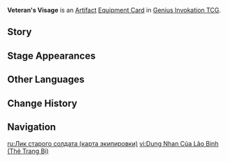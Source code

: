 {{About|the [[Genius Invokation TCG]] Equipment Card|the [[Artifact]]|Veteran's Visage}}
{{Genius Invokation TCG Infobox
|title     = Veteran's Visage
|id        = 312023
|image     = Veteran's Visage Equipment Card.png
|type      = Equipment Card
|group     = Artifact
|effect    = '''After this character takes DMG or is healed:''' Based on the number of times this effect has been triggered this Round, the effects will be different.<br>'''First Trigger:''' Create 1 Elemental Die of the character's Elemental Type.<br>'''Second Trigger:''' Draw 1 card.
|unaligned = 2
|source1   = {{Sold By}}
|features  = Emanuel Guillotin
}}
'''Veteran's Visage''' is an [[Artifact Card|Artifact]] [[Equipment Card]] in [[Genius Invokation TCG]].

==Story==
{{Description|"Yet even though the scars can be covered, the wounds laid on one's heart will not disappear."|title=Face of Glory: Veteran's Visage}}

==Stage Appearances==
{{Genius Invokation TCG Stage Appearances}}

==Other Languages==
{{Other Languages|Transclude=Veteran's Visage}}

==Change History==
{{Change History|4.4}}

==Navigation==
{{Genius Invokation TCG Navbox|Equipment Card}}

[[ru:Лик старого солдата (карта экипировки)]]
[[vi:Dung Nhan Của Lão Binh (Thẻ Trang Bị)]]